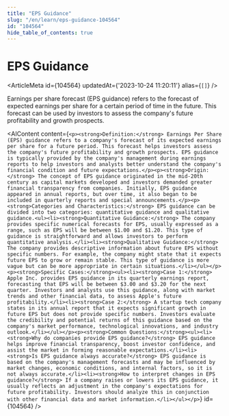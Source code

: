 ```yaml
---
title: "EPS Guidance"
slug: "/en/learn/eps-guidance-104564"
id: "104564"
hide_table_of_contents: true
---
```



# EPS Guidance

<ArticleMeta id={104564} updatedAt={'2023-10-24 11:20:11'} alias={`[]`} />
<div className='border-solid border-b border-t-0 my-4 border-[var(--ifm-color-gray-300)]' />

Earnings per share forecast (EPS guidance) refers to the forecast of expected earnings per share for a certain period of time in the future. This forecast can be used by investors to assess the company's future profitability and growth prospects.

<AIContent content={`<p><strong>Definition:</strong> Earnings Per Share (EPS) guidance refers to a company's forecast of its expected earnings per share for a future period. This forecast helps investors assess the company's future profitability and growth prospects. EPS guidance is typically provided by the company's management during earnings reports to help investors and analysts better understand the company's financial condition and future expectations.</p><p><strong>Origin:</strong> The concept of EPS guidance originated in the mid-20th century as capital markets developed and investors demanded greater financial transparency from companies. Initially, EPS guidance appeared in annual reports, but over time, it also began to be included in quarterly reports and special announcements.</p><p><strong>Categories and Characteristics:</strong> EPS guidance can be divided into two categories: quantitative guidance and qualitative guidance.<ul><li><strong>Quantitative Guidance:</strong> The company provides specific numerical forecasts for EPS, usually expressed as a range, such as EPS will be between $1.00 and $1.20. This type of guidance is straightforward and allows investors to perform quantitative analysis.</li><li><strong>Qualitative Guidance:</strong> The company provides descriptive information about future EPS without specific numbers. For example, the company might state that it expects future EPS to grow or remain stable. This type of guidance is more vague but can be more appropriate in certain situations.</li></ul></p><p><strong>Specific Cases:</strong><ul><li><strong>Case 1:</strong> Apple Inc. provides EPS guidance in its quarterly earnings report, forecasting that EPS will be between $3.00 and $3.20 for the next quarter. Investors and analysts use this guidance, along with market trends and other financial data, to assess Apple's future profitability.</li><li><strong>Case 2:</strong> A startup tech company states in its annual report that it expects significant growth in future EPS but does not provide specific numbers. Investors evaluate the credibility and potential returns of this guidance based on the company's market performance, technological innovations, and industry outlook.</li></ul></p><p><strong>Common Questions:</strong><ul><li><strong>Why do companies provide EPS guidance?</strong> EPS guidance helps improve financial transparency, boost investor confidence, and assist the market in forming reasonable expectations.</li><li><strong>Is EPS guidance always accurate?</strong> EPS guidance is based on the company's management forecasts and may be influenced by market changes, economic conditions, and internal factors, so it is not always accurate.</li><li><strong>How to interpret changes in EPS guidance?</strong> If a company raises or lowers its EPS guidance, it usually reflects an adjustment in the company's expectations for future profitability. Investors should analyze this in conjunction with other financial data and market information.</li></ul></p>`} id={104564} />
